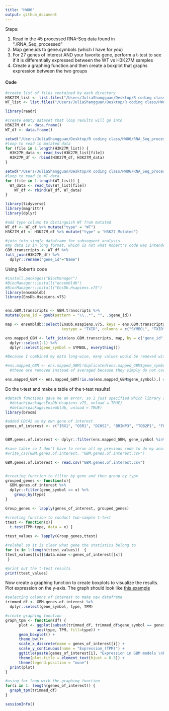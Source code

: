 ```yaml
---
title: "HW06"
output: github_document
---
```


Steps: 

  1. Read in the 45 processed RNA-Seq data found in "./RNA_Seq_processed"
  2. Map gene.ids to gene.symbols (which I have for you)
  3. For 27 genes of interest AND your favorite gene, perform a t-test to see if it is differentially expressed between the WT vs H3K27M samples
  4. Create a graphing function and then create a boxplot that graphs expression between the two groups
  
  
#### Code

```r
#create list of files contained by each directory 
H3K27M_list <- list.files("/Users/JuliaShangguan/Desktop/R coding class/HW06/RNA_Seq_processed/H3K27M")
WT_list <- list.files("/Users/JuliaShangguan/Desktop/R coding class/HW06/RNA_Seq_processed/WT")
```

```r
library(readr)

#create empty dataset that loop results will go into 
H3K27M_df <- data.frame()
WT_df <- data.frame()

setwd("/Users/JuliaShangguan/Desktop/R coding class/HW06/RNA_Seq_processed/H3K27M")
#loop to read in mutated data
for (file in 1:length(H3K27M_list)) {
  H3K27M_data <- read_tsv(H3K27M_list[file])
  H3K27M_df <- rbind(H3K27M_df, H3K27M_data)
}
```

```r
setwd("/Users/JuliaShangguan/Desktop/R coding class/HW06/RNA_Seq_processed/WT")
#loop to read in WT data
for (file in 1:length(WT_list)) {
  WT_data <- read_tsv(WT_list[file])
    WT_df <- rbind(WT_df, WT_data)
}
```

```r
library(tidyverse)
library(magrittr)
library(dplyr)

#add type column to distinguish WT from mutated
WT_df <- WT_df %>% mutate("type" = "WT")
H3K27M_df <- H3K27M_df %>% mutate("type" = "H3K27_Mutated")
```

```r
#join into single dataframe for subsequent analysis
#my data is in long format, which is not what Robert's code was intended for, so see note below on some of Robert's code I had to omit 
GBM.transcripts <- WT_df %>%
full_join(H3K27M_df) %>%
  dplyr::rename("gene_id"="Name")

```

Using Robert's code

```r

#install.packages("BiocManager")
#BiocManager::install("ensembldb")
#BiocManager::install("EnsDb.Hsapiens.v75")
library(ensembldb)
library(EnsDb.Hsapiens.v75)


ens.GBM.transcripts <- GBM.transcripts %>% 
mutate(gene_id = gsub(pattern = "\\..*", "", .$gene_id))

map <- ensembldb::select(EnsDb.Hsapiens.v75, keys = ens.GBM.transcripts$gene_id,
                         keytype = "TXID", columns = c("SYMBOL", "TXID"))

ens.mapped_GBM <- left_join(ens.GBM.transcripts, map, by = c("gene_id" = "TXID")) %>% 
  dplyr::select(-1) %>% 
  dplyr::select(gene_symbol = SYMBOL, everything())

#Because I combined my data long-wise, many values would be removed with the following code (because my gene names show up more than once). Robert told me that it's okay to not use the following functions and still be able to do my analysis. 

#ens.mapped_GBM <- ens.mapped_GBM[!duplicated(ens.mapped_GBM$gene_symbol),] #remove duplicated gene symbols
  #these are removed instead of averaged because they simply do not correlate particularly well. 

ens.mapped_GBM <- ens.mapped_GBM[!is.na(ens.mapped_GBM$gene_symbol),] #remove NA values

```

Do the t-test and make a table of the t-test results!

```r

#detach functions gave me an error, so I just specified which library some of my functions are from  
  #detach(package:EnsDb.Hsapiens.v75, unload = TRUE)
  #detach(package:ensembldb, unload = TRUE)
library(broom)

#added CDC42 as my own gene of interest
genes_of_interest <- c("IRX1", "OSR1", "DCHS2", "BRINP3", "TOB2P1", "FOXD1", "ZFPM2", "GLB1", "ALG5", "TRIM4", "ADARB2", "PCDHGA11", "IDH1", "EGFR", "MGMT", "TERT", "PTEN", "TP53", "RB1", "PTEN", "ATRX", "PDGFRA", "PIK3CA", "MICA", "CDKN2A", "EZH2", "BRD2", "CDC42")


GBM.genes.of.interest <- dplyr::filter(ens.mapped_GBM, gene_symbol %in% genes_of_interest)

#save table so I don't have to rerun all my previous code to do my analysis
#write_csv(GBM.genes.of.interest, "GBM.genes.of.interest.csv")

GBM.genes.of.interest <- read.csv("GBM.genes.of.interest.csv")


#creating function to filter by gene and then group by type
grouped_genes <- function(x){
  GBM.genes.of.interest %>%  
  dplyr::filter(gene_symbol == x) %>%
    group_by(type)
}

Group_genes <- lapply(genes_of_interest, grouped_genes)

#creating function to conduct two-sample t-test
ttest <- function(x){
  t.test(TPM~type, data = x) }
  
ttest_values <- lapply(Group_genes,ttest)

#relabel so it is clear what gene the statistics belong to
for (x in 1:length(ttest_values))  {
ttest_values[[x]]$data.name <-genes_of_interest[[x]]
 }

#print out the t-test results
print(ttest_values)

```


Now create a graphing function to create boxplots to visualize the results. Plot expression on the y-axis. The graph should look like [this example](IRX1_example.png)

```r

#selecting columns of interest to make new dataframe
trimmed_df <- GBM.genes.of.interest %>%  
  dplyr::select(gene_symbol, type, TPM)

#create graphing function
graph_tpm <- function(df) {
      plot <- ggplot(subset(trimmed_df, trimmed_df$gene_symbol == genes_of_interest[i]),
              aes(type, TPM, fill=type)) +
      geom_boxplot() +
      theme_bw()+
      scale_x_discrete(name = genes_of_interest[i]) +
      scale_y_continuous(name = "Expression_(TPM)") +
      ggtitle(paste(genes_of_interest[i], "Expression in GBM models \nby H3K27 Mutated or WT Status")) +
      theme(plot.title = element_text(hjust = 0.5)) +
      theme(legend.position = "none") 
  print(plot)
}

#using for loop with the graphing function
for(i in 1: length(genes_of_interest)) {
  graph_tpm(trimmed_df) 
}

```


```r
sessionInfo()
```

